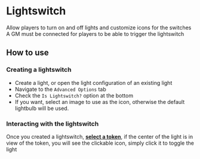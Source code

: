 
# Lightswitch

Allow players to turn on and off lights and customize icons for the
switches
<Callout type='warning' emoji='⚠️'>
A GM must be connected for players to be able to trigger the
lightswitch
</Callout>

## How to use
<ImageButBetter src="/public/images/Lightswitch/Lsconfig.png" alt="Lightswitch Configuration" width={2000} height={2000} className={styles.wikiimage}/>

### Creating a lightswitch

- Create a light, or open the light configuration of an existing light
- Navigate to the `Advanced Options` tab
- Check the `Is Lightswitch?` option at the bottom
- If you want, select an image to use as the icon, otherwise the
  default lightbulb will be used.


### Interacting with the lightswitch
<ImageButBetter src="/public/images/Lightswitch/Lscustomicon.png" alt="Lightswitch with custom icon" width={2000} height={2000} className={styles.wikiimage}/>

Once you created a lightswitch, **<u>select a token</u>**, if the center
of the light is in view of the token, you will see the clickable icon,
simply click it to toggle the light



